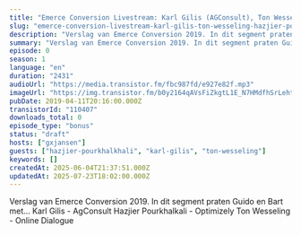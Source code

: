 ```yaml
---
title: "Emerce Conversion Livestream: Karl Gilis (AGConsult), Ton Wesseling (Online Dialogue), Hazjier Pourkhalkhali (Optimizely)"
slug: "emerce-conversion-livestream-karl-gilis-ton-wesseling-hazjier-pourkhalkhali"
description: "Verslag van Emerce Conversion 2019. In dit segment praten Guido en Bart met... Karl Gilis - AgConsult Hazjier Pourkhalkali - Optimizely Ton Wesseling - Online Dialogue"
summary: "Verslag van Emerce Conversion 2019. In dit segment praten Guido en Bart met...\r\nKarl Gilis - AgConsult\r\nHazjier Pourkhalkali - Optimizely\r\nTon Wesseling - Online Dialogue"
episode: 0
season: 1
language: "en"
duration: "2431"
audioUrl: "https://media.transistor.fm/fbc987fd/e927e82f.mp3"
imageUrl: "https://img.transistor.fm/b0y2164qAVsFiZkgtL1E_N7HMdfhSrLehtX6I8EdCgo/rs:fill:0:0:1/w:3000/h:3000/q:60/aHR0cHM6Ly9pbWct/dXBsb2FkLXByb2R1/Y3Rpb24udHJhbnNp/c3Rvci5mbS9lcGlz/b2RlLzExMDQwNy8x/NjAyMDc1NzIyLWFy/dHdvcmsuanBn.webp"
pubDate: 2019-04-11T20:16:00.000Z
transistorId: "110407"
downloads_total: 0
episode_type: "bonus"
status: "draft"
hosts: ["gxjansen"]
guests: ["hazjier-pourkhalkhali", "karl-gilis", "ton-wesseling"]
keywords: []
createdAt: 2025-06-04T21:37:51.000Z
updatedAt: 2025-07-23T18:02:00.000Z
---
```


Verslag van Emerce Conversion 2019. In dit segment praten Guido en Bart met... Karl Gilis - AgConsult Hazjier Pourkhalkali - Optimizely Ton Wesseling - Online Dialogue
